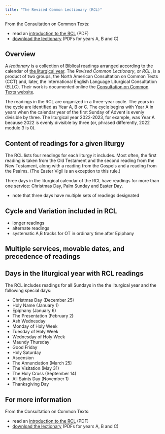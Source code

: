 ```yaml
---
title: "The Revised Common Lectionary (RCL)"
---
```


::: {.callout-note}
From the Consultation on Common Texts:

- read an [introduction to the RCL](https://www.commontexts.org/wp-content/uploads/2015/11/RCL_Introduction_Web.pdf) (PDF)
- [download the lectionary](https://www.commontexts.org/rcl/download/) (PDFs for years A, B and C)
:::


## Overview

A *lectionary* is a collection of Biblical readings arranged according to the calendar of [the liturgical year](./liturgicalyear/). The *Revised Common Lectionary*, or  *RCL*, is a product of two groups, the North American Consultation on Common Texts (CCT) and, later, the International English Language Liturgical Consultation (ELLC). Their work is documented online the [Consultation on Common Texts website](https://www.commontexts.org/rcl/).

The readings in the RCL are organized in a three-year cycle. The years in the cycle are identified as Year A, B or C. The cycle begins with Year A in years when the calendar year of the first Sunday of Advent is evenly divisible by three. The liturgical year 2022-2023, for example, was Year A because 2022 is evenly divisible by three (or, phrased differently, 2022 modulo 3 is 0).

## Content of readings for a given liturgy


The RCL lists four readings for each liturgy it includes. Most often, the first reading is taken from the Old Testament and the second reading from the New Testament, along with a reading from the Gospels and a reading from the Psalms. (The Easter Vigil is an exception to this rule.)

Three days in the liturgical calendar of the RCL have readings for more than one service: Christmas Day, Palm Sunday and Easter Day.





- note that three days have multiple sets of readings designated

## Cycle and Variation included in RCL

- longer readings
- alternate readings
- systematic A,B tracks for OT in ordinary time after Epiphany


## Multiple services, movable dates, and precedence of readings





## Days in the liturgical year with RCL readings

The RCL includes readings for all Sundays in the the liturgical year and the following special days:

- Christmas Day (December 25)
- Holy Name (January 1)
- Epiphany (January 6)
- The Presentation (February 2)
- Ash Wednesday
- Monday of Holy Week
- Tuesday of Holy Week
- Wednesday of Holy Week
- Maundy Thursday 
- Good Friday
- Holy Saturday
- Ascension
- The Annunciation (March 25)
- The Visitation (May 31)
- The Holy Cross (September 14)
- All Saints Day (November 1)
- Thanksgiving Day





## For more information


From the Consultation on Common Texts:

- read an [introduction to the RCL](https://www.commontexts.org/wp-content/uploads/2015/11/RCL_Introduction_Web.pdf) (PDF)
- [download the lectionary](https://www.commontexts.org/rcl/download/) (PDFs for years A, B and C)
